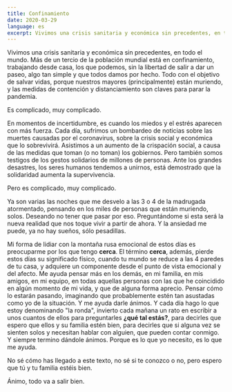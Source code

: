 ```yaml
---
title: Confinamiento
date: 2020-03-29
language: es
excerpt: Vivimos una crisis sanitaria y económica sin precedentes, en todo el mundo. Más de un tercio de la población mundial está en confinamiento, trabajando desde casa, los que podemos, sin la libertad de salir a dar un paseo, algo tan simple y que todos damos por hecho.
---
```


Vivimos una crisis sanitaria y económica sin precedentes, en todo el mundo. Más de un tercio de la población mundial está en confinamiento, trabajando desde casa, los que podemos, sin la libertad de salir a dar un paseo, algo tan simple y que todos damos por hecho. Todo con el objetivo de salvar vidas, porque nuestros mayores (principalmente) están muriendo, y las medidas de contención y distanciamiento son claves para parar la pandemia.

Es complicado, muy complicado.

En momentos de incertidumbre, es cuando los miedos y el estrés aparecen con más fuerza. Cada día, sufrimos un bombardeo de noticias sobre las muertes causadas por el coronavirus, sobre la crisis social y económica que lo sobrevivirá. Asistimos a un aumento de la crispación social, a causa de las medidas que toman (o no toman) los gobiernos. Pero también somos testigos de los gestos solidarios de millones de personas. Ante los grandes desastres, los seres humanos tendemos a unirnos, está demostrado que la solidaridad aumenta la supervivencia.

Pero es complicado, muy complicado.

Ya son varias las noches que me desvelo a las 3 o 4 de la madrugada atormentado, pensando en los miles de personas que están muriendo, solos. Deseando no tener que pasar por eso. Preguntándome si esta será la nueva realidad que nos toque vivir a partir de ahora. Y la ansiedad me puede, ya no hay sueños, sólo pesadillas.

Mi forma de lidiar con la montaña rusa emocional de estos días es preocuparme por los que tengo **cerca**. El término **cerca**, además, pierde estos días su significado físico, cuando tu mundo se reduce a las 4 paredes de tu casa, y adquiere un componente desde el punto de vista emocional y del afecto. Me ayuda pensar más en los demás, en mi familia, en mis amigos, en mi equipo, en todas aquellas personas con las que he coincidido en algún momento de mi vida, y que de alguna forma aprecio. Pensar cómo lo estarán pasando, imaginando que probablemente estén tan asustadas como yo de la situación. Y me ayuda darle ánimos. Y cada día hago lo que estoy denominando "la ronda", invierto cada mañana un rato en escribir a unos cuantos de ellos para preguntarles **¿qué tal estás?**, para decirles que espero que ellos y su familia estén bien, para decirles que si alguna vez se sienten solos y necesitan hablar con alguien, que pueden contar conmigo. Y siempre termino dándole ánimos. Porque es lo que yo necesito, es lo que me ayuda.

No sé cómo has llegado a este texto, no sé si te conozco o no, pero espero que tú y tu familia estéis bien.

Ánimo, todo va a salir bien.

